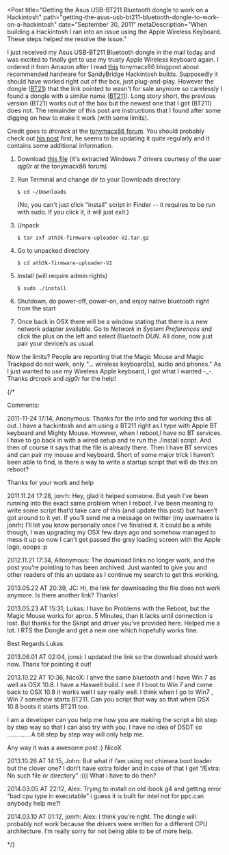 
<Post
  title="Getting the Asus USB-BT211 Bluetooth dongle to work on a Hackintosh"
  path="getting-the-asus-usb-bt211-bluetooth-dongle-to-work-on-a-hackintosh"
  date="September 30, 2011"
  metaDescription="When building a Hackintosh I ran into an issue using the
  Apple Wireless Keyboard. These steps helped me resolve the issue."
>

I just received my Asus USB-BT211 Bluetooth dongle in the mail today and was excited to finally get
to use my trusty Apple Wireless keyboard again. I ordered it from Amazon after I read [this][0]
tonymacx86 blogpost about recommended hardware for SandyBridge Hackintosh builds. Supposedly it
should have worked right out of the box, just plug-and-play. However the dongle ([BT21][1]) that
the link pointed to wasn't for sale anymore so carelessly I found a dongle with a similar name
([BT211][2]). Long story short, the previous version (BT21) works out of the box but the newest one
that I got (BT211) does not. The remainder of this post are instructions that I found after some
digging on how to make it work (with some limits).

Credit goes to *drcrack* at the [tonymacx86 forum][3]. You should probably check out [his post][4]
first, he seems to be updating it quite regularly and it contains some additional information.

1. Download [this file](/other/getting-the-asus-usb-bt211-bluetooth-dongle-to-work-on-a-hackintosh/ath3k-firmware-uploader-V2.tar.gz)
(it's extracted Windows 7 drivers courtesy of the user *ajg0r* at the tonymacx86 forum)

2. Run Terminal and change dir to your Downloads directory:

    ```
    $ cd ~/Downloads
    ```

    (No, you can't just click "install" script in Finder -- it requires to be run with sudo. If you click it, it will just exit.)

3. Unpack
    ```
    $ tar zxf ath3k-firmware-uploader-V2.tar.gz
    ```

4. Go to unpacked directory
    ```
    $ cd ath3k-firmware-uploader-V2
    ```

5. Install (will require admin rights)
    ```
    $ sudo ./install
    ```

6. Shutdown, do power-off, power-on, and enjoy native bluetooth right from the start

7. Once back in OSX there will be a window stating that there is a new network adapter available.
Go to *Network* in *System Preferences* and click the plus on the left and select *Bluetooth DUN*.
All done, now just pair your device/s as usual.


Now the limits? People are reporting that the Magic Mouse and Magic Trackpad do not work, only
"... wireless keyboard[s], audio and phones." As I just wanted to use my Wireless Apple keyboard,
I got what I wanted -_-. Thanks *drcrack* and *ajg0r* for the help!

{/*

Comments:

2011-11-24 17:14, Anonymous:
Thanks for the info and for working this all out. I have a hackintosh and am using a BT211 right as
I type with Apple BT keyboard and Mighty Mouse. However, when I reboot,I have no BT services. I
have to go back in with a wired setup and re run the ./install script. And then of course it says
that the file is already there. Then I have BT services and can pair my mouse and keyboard. Short
of some major trick I haven’t been able to find, is there a way to write a startup script that will
do this on reboot?

Thanks for your work and help


2011.11.24 17:28, jonrh:
Hey, glad it helped someone. But yeah I’ve been running into the exact same problem when I reboot.
I’ve been meaning to write some script that’d take care of this (and update this post) but haven’t
got around to it yet. If you’ll send me a message on twitter (my username is jonrh) I’ll let you
know personally once I’ve finished it. It could be a while though, I was upgrading my OSX few days
ago and somehow managed to mess it up so now I can’t get passed the grey loading screen with the
Apple logo, ooops :p


2012.11.21 17:34, Altonymous:
The download links no longer work, and the post you’re pointing to has been archived. Just wanted
to give you and other readers of this an update as I continue my search to get this working.


2013.05.22 AT 20:39, JC:
Hi, the link for downloading the file does not work anymore. Is there another link? Thanks!


2013.05.23 AT 15:31, Lukas:
I have bo Problems with the Reboot, but the Magic Mouse works for aprox. 5 Minutes, than it lacks
until connection is lost. But thanks for the Skript and driver you’ve provided here. Helped me a
lot. I RTS the Dongle and get a new one which hopefully works fine.

Best Regards
Lukas


2013.06.01 AT 02:04, jonsi:
I updated the link so the download should work now. Thanx for pointing it out!


2013.10.22 AT 10:36, NicoX:
I ahve the same bluetooth and I have Win 7 as well as OSX 10.8. I have a Haswell build.
I see if I boot to Win 7 and come back to OSX 10.8 it works well I say really well.
I think when I go to Win7 , Win 7 somehow starts BT211. Can you script that way so that when OSX
10.8 boots it starts BT211 too.

I am a developer can you help me how you are making the script a bit step by step way so that I can
also try with you. I have no idea of DSDT so …………. A bit step by step way will only help me.

Any way it was a awesome post :)
NicoX


2013.10.26 AT 14:15, John:
But what if i’am using not chimera boot loader but the clover one? I don’t have extra folder and in
case of that I get “/Extra: No such file or directory” :((( What i have to do then?


2014.03.05 AT 22:12, Alex:
Trying to install on old ibook g4 and getting error “bad cpu type in executable” i guess it is
built for intel not for ppc.can anybody help me?!


2014.03.10 AT 01:12, jonrh:
Alex: I think you’re right. The dongle will probably not work because the drivers were written for
a different CPU architecture. I’m really sorry for not being able to be of more help.

*/}


[0]: http://tonymacx86.blogspot.com/2011/06/building-sandy-bridge-customac.html
[1]: http://www.amazon.com/gp/product/B0032EYZ34/ref=as_li_ss_tl?ie=UTF8&tag=tonymacx86com-20
[2]: http://www.amazon.com/Asus-Mini-Bluetooth-Dongle-USB-BT211/dp/B0041UJVI2/ref=sr_1_1?s=electronics&ie=UTF8&qid=1317344674&sr=1-1
[3]: http://tonymacx86.com/index.php
[4]: http://www.tonymacx86.com/viewtopic.php?f=79&t=18410

</Post>